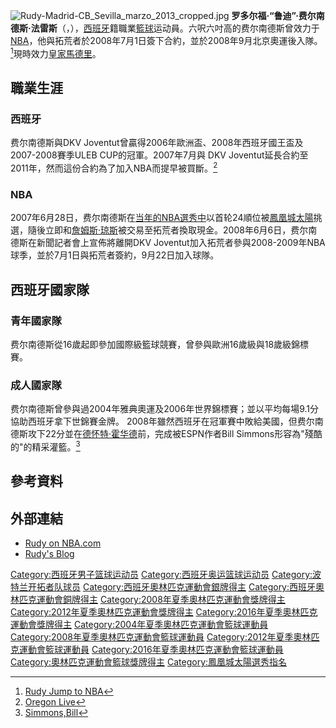 {{noteTA
|T=zh-hans:鲁迪·费尔南德斯;zh-hk:魯迪·費南迪斯;zh-tw:魯迪·費爾南德斯;
|G1=NBA
|1=zh-hans:费尔南德斯;zh-hk:費南迪斯;zh-tw:費爾南德斯;
}}
[[File:Rudy-Madrid-CB_Sevilla_marzo_2013_cropped.jpg|thumb]]
'''罗多尔福·“鲁迪”·费尔南德斯·法雷斯'''（{{lang-es|'''Rodolfo "Rudy" Fernández Farrés'''}}，{{bd|1984年|4月4日|||Fernandez, Rudy}}），[[西班牙|西班牙]]籍職業[[籃球|籃球]]运动員。六呎六吋高的费尔南德斯曾效力于[[NBA|NBA]]，他與拓荒者於2008年7月1日簽下合約，並於2008年9月北京奧運後入隊。<ref>[http://www.fiba.com/pages/eng/fc/news/lateNews/fibaEven/olymMen/p/newsid/25503/arti.html Rudy Jump to NBA]</ref>現時效力[[皇家马德里篮球俱乐部|皇家馬德里]]。

== 職業生涯 ==
=== 西班牙 ===
费尔南德斯與DKV Joventut曾贏得2006年歐洲盃、2008年西班牙國王盃及2007-2008賽季ULEB CUP的冠軍。2007年7月與 DKV Joventut延長合約至2011年，然而這份合約為了加入NBA而提早被買斷。<ref>[http://blog.oregonlive.com/blazers/2008/07/its_official_blazers_sign_rudy.html Oregon Live]</ref> 
=== NBA ===
2007年6月28日，费尔南德斯在[[2007年NBA选秀|当年的NBA選秀中]]以首轮24順位被[[鳳凰城太陽|鳳凰城太陽]]挑選，隨後立即和[[詹姆斯·琼斯|詹姆斯·琼斯]]被交易至拓荒者換取現金。2008年6月6日，费尔南德斯在新聞記者會上宣佈將離開DKV Joventut加入拓荒者參與2008-2009年NBA球季，並於7月1日與拓荒者簽約，9月22日加入球隊。 

== 西班牙國家隊 ==

{{MedalTableTop}}
{{MedalCountry|西班牙}}
{{MedalSport|男子[[夏季奧運籃球比賽|籃球]]}}
{{MedalSilver|[[2012年夏季奧林匹克運動會|2012年夏季奧林匹克運動會]] | [[2012年夏季奧運籃球比賽|隊際]]}}
{{MedalSilver|[[2008年夏季奧林匹克運動會|2008年夏季奧林匹克運動會]] | [[2008年夏季奧運籃球比賽|隊際]]}}
{{MedalCompetition|[[世界篮球锦标赛|世界篮球锦标赛]]}} 
{{MedalGold|[[2006年世界篮球锦标赛|2006年世界篮球锦标赛]] | [[2008年男篮世锦赛|隊際]]}}
{{MedalBottom}}

=== 青年國家隊 ===
费尔南德斯從16歲起即參加國際級籃球競賽，曾參與歐洲16歲級與18歲級錦標賽。 
=== 成人國家隊 ===
费尔南德斯曾參與過2004年雅典奧運及2006年世界錦標賽；並以平均每場9.1分協助西班牙拿下世錦賽金牌。 2008年雖然西班牙在冠軍賽中敗給美國，但费尔南德斯攻下22分並在[[德怀特·霍华德|德怀特·霍华德]]前，完成被ESPN作者Bill Simmons形容為"殘酷的"的精采灌籃。<ref>[http://sports.espn.go.com/espnmag/story?section=magazine&id=3575385 Simmons,Bill]</ref>

== 參考資料 ==
<div class="references-small">
<references />
</div>
== 外部連結 ==
* [http://www.nba.com/playerfile/rudy_fernandez Rudy on NBA.com]
* [https://web.archive.org/web/20081020030748/http://www.adn.es/blog/rudy_fernandez/ Rudy's Blog]

{{2007 NBA Draft}}
{{ACB总决赛最有价值球员}}
{{欧洲杯总决赛最有价值球员}}
{{欧洲篮球联赛明日之星}}
{{2004年夏季奥运会西班牙男子篮球阵容}}
{{2006年男篮世锦赛西班牙队阵容}}
{{2008年夏季奥运会西班牙男子篮球阵容}}
{{2012年夏季奥运会西班牙男子篮球阵容}}
{{2016年夏季奥运会西班牙男子篮球阵容}}

{{Authority control}}
{{DEFAULTSORT:Fernandez, Rudy}}
[[Category:西班牙男子篮球运动员|Category:西班牙男子篮球运动员]]
[[Category:西班牙奥运篮球运动员|Category:西班牙奥运篮球运动员]]
[[Category:波特兰开拓者队球员|Category:波特兰开拓者队球员]]
[[Category:西班牙奧林匹克運動會銀牌得主|Category:西班牙奧林匹克運動會銀牌得主]]
[[Category:西班牙奧林匹克運動會銅牌得主|Category:西班牙奧林匹克運動會銅牌得主]]
[[Category:2008年夏季奧林匹克運動會獎牌得主|Category:2008年夏季奧林匹克運動會獎牌得主]]
[[Category:2012年夏季奧林匹克運動會獎牌得主|Category:2012年夏季奧林匹克運動會獎牌得主]]
[[Category:2016年夏季奧林匹克運動會獎牌得主|Category:2016年夏季奧林匹克運動會獎牌得主]]
[[Category:2004年夏季奧林匹克運動會籃球運動員|Category:2004年夏季奧林匹克運動會籃球運動員]]
[[Category:2008年夏季奧林匹克運動會籃球運動員|Category:2008年夏季奧林匹克運動會籃球運動員]]
[[Category:2012年夏季奧林匹克運動會籃球運動員|Category:2012年夏季奧林匹克運動會籃球運動員]]
[[Category:2016年夏季奧林匹克運動會籃球運動員|Category:2016年夏季奧林匹克運動會籃球運動員]]
[[Category:奧林匹克運動會籃球獎牌得主|Category:奧林匹克運動會籃球獎牌得主]]
[[Category:鳳凰城太陽選秀指名|Category:鳳凰城太陽選秀指名]]